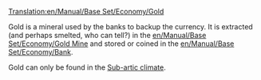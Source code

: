 [[Translation:en/Manual/Base Set/Economy/Gold]]

{{en/Cargo|name=Gold
|image=Gold.png
|produced=[[en/Manual/Base Set/Economy/Gold Mine]]
|accepted=[[en/Manual/Base Set/Economy/Bank]]
}}

Gold is a mineral used by the banks to backup the currency. It is extracted (and perhaps smelted, who can tell?)  in the [[en/Manual/Base Set/Economy/Gold Mine]] and stored or coined in the [[en/Manual/Base Set/Economy/Bank]].

Gold can only be found in the [[en/Climate#Sub-arctic|Sub-artic climate]].